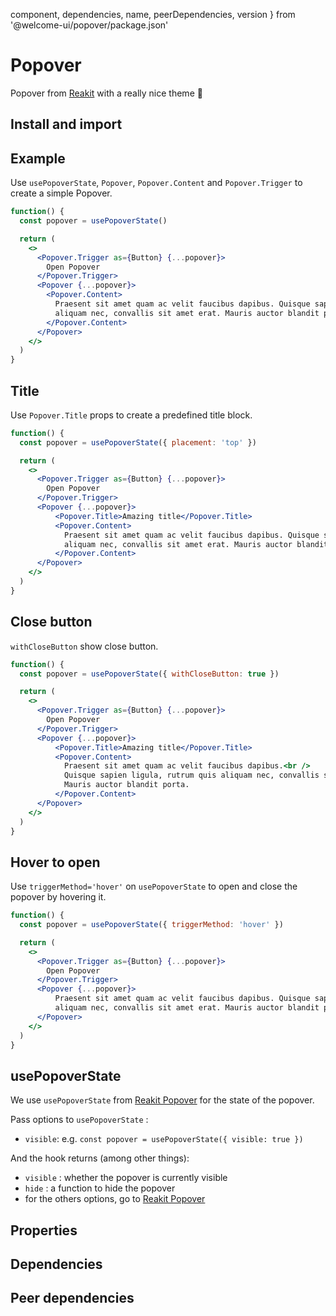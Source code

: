 
  component,
  dependencies,
  name,
  peerDependencies,
  version
} from '@welcome-ui/popover/package.json'

# Popover

<tagversion version={version} name={name} />

Popover from [Reakit](https://reakit.io/docs/popover/) with a really nice theme 👀

## Install and import

<usage component={component} name={name} peerDependencies={peerDependencies} />

## Example

Use `usePopoverState`, `Popover`, `Popover.Content` and `Popover.Trigger` to create a simple Popover.

```jsx
function() {
  const popover = usePopoverState()

  return (
    <>
      <Popover.Trigger as={Button} {...popover}>
        Open Popover
      </Popover.Trigger>
      <Popover {...popover}>
        <Popover.Content>
          Praesent sit amet quam ac velit faucibus dapibus. Quisque sapien ligula, rutrum quis
          aliquam nec, convallis sit amet erat. Mauris auctor blandit porta.
        </Popover.Content>
      </Popover>
    </>
  )
}
```

## Title

Use `Popover.Title` props to create a predefined title block.

```jsx
function() {
  const popover = usePopoverState({ placement: 'top' })

  return (
    <>
      <Popover.Trigger as={Button} {...popover}>
        Open Popover
      </Popover.Trigger>
      <Popover {...popover}>
          <Popover.Title>Amazing title</Popover.Title>
          <Popover.Content>
            Praesent sit amet quam ac velit faucibus dapibus. Quisque sapien ligula, rutrum quis
            aliquam nec, convallis sit amet erat. Mauris auctor blandit porta.
          </Popover.Content>
      </Popover>
    </>
  )
}
```

## Close button

`withCloseButton` show close button.

```jsx
function() {
  const popover = usePopoverState({ withCloseButton: true })

  return (
    <>
      <Popover.Trigger as={Button} {...popover}>
        Open Popover
      </Popover.Trigger>
      <Popover {...popover}>
          <Popover.Title>Amazing title</Popover.Title>
          <Popover.Content>
            Praesent sit amet quam ac velit faucibus dapibus.<br />
            Quisque sapien ligula, rutrum quis aliquam nec, convallis sit amet erat.<br />
            Mauris auctor blandit porta.
          </Popover.Content>
      </Popover>
    </>
  )
}
```

## Hover to open

Use `triggerMethod='hover'` on `usePopoverState` to open and close the popover by hovering it.

```jsx
function() {
  const popover = usePopoverState({ triggerMethod: 'hover' })

  return (
    <>
      <Popover.Trigger as={Button} {...popover}>
        Open Popover
      </Popover.Trigger>
      <Popover {...popover}>
          Praesent sit amet quam ac velit faucibus dapibus. Quisque sapien ligula, rutrum quis
          aliquam nec, convallis sit amet erat. Mauris auctor blandit porta.
      </Popover>
    </>
  )
}
```

## usePopoverState

We use `usePopoverState` from [Reakit Popover](https://reakit.io/docs/popover/#usepopoverstate) for the state of the popover.

Pass options to `usePopoverState` :

- `visible`: e.g. `const popover = usePopoverState({ visible: true })`

And the hook returns (among other things):

- `visible` : whether the popover is currently visible
- `hide` : a function to hide the popover
- for the others options, go to [Reakit Popover](https://reakit.io/docs/popover/#usepopoverstate)

## Properties

<props propTypes={props.propTypes.Popover} />

## Dependencies

<dependencies dependencies={dependencies} />

## Peer dependencies

<dependencies dependencies={peerDependencies} />
